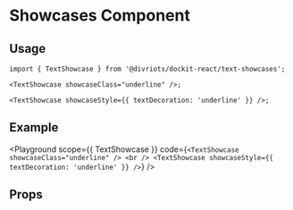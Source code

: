 

# Showcases Component

<Description of={TextShowcase} />

## Usage

```tsx
import { TextShowcase } from '@divriots/dockit-react/text-showcases';

<TextShowcase showcaseClass="underline" />;

<TextShowcase showcaseStyle={{ textDecoration: 'underline' }} />;
```

## Example

<Playground
  scope={{ TextShowcase }}
  code={`
<TextShowcase showcaseClass="underline" />
<br />
<TextShowcase showcaseStyle={{ textDecoration: 'underline' }} />
  `}
/>

## Props

<Props of={TextShowcase} />
